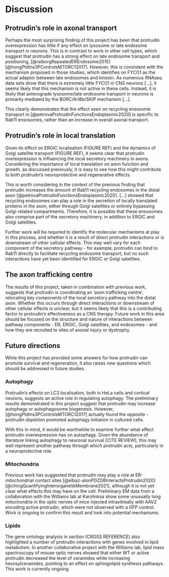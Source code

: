 # Discussion {.unnumbered #DISCUSSION}

```{=latex}
\markboth{DISCUSSION}{}
```

## Protrudin's role in axonal transport

Perhaps the most surprising finding of this project has been that protrudin overexpression has little if any effect on lysosome or late endosome transport in neurons.  This is in contrast to work in other cell types, which suggest that protrudin has a strong effect on late endosome transport and positioning, [@raiborgRepeatedEREndosome2015][@hongPtdIns3PControlsMTORC12017].  However, this is consistent with the mechanism proposed in those studies,  which identifies on FYCO1 as the actual adaptor between late endosomes and kinesin.  As numerous RNAseq data sets show that there is extremely little FYCO1 in CNS neurons [...], it seems likely that this mechanism is not active in these cells.  Instead, it is likely that anterograde lysosome/late endosome transport in neurons is primarily mediated by the BORC/Arl8b/SKIP mechanism [...].

This clearly demonstrates that the effect seen on recycling ensosome transport in [@petrovaProtrudinFunctionsEndoplasmic2020] is specific to Rab11 ensosomes, rather than an increase in overall axonal transport.    



## Protrudin's role in local translation

Given its effect on ERGIC localisation (FIGURE REF) and the dynamics of Golgi satellite transport (FIGURE REF), it seems clear that protrudin overexpression is influencing the local secretory machinery in axons.  Considering the importance of local translation on axon function and growth, as discussed previously, it is easy to see how this might contribute to both protrudin's neuroprotective and regenerative effects.  

This is worth considering in the context of the previous finding that protrudin increases the amount of Rab11 recycling endosomes in the distal axon [@petrovaProtrudinFunctionsEndoplasmic2020].  [...] showed that recycling endosomes can play a role in the secretion of locally translated proteins in the axon, either through Golgi satellites or entirely bypassing Golgi-related compartments.  Therefore, it is possible that these ensosomes also comprise part of the secretory machinery, in addition to ERGIC and Golgi satellites. 

Further work will be required to identify the molecular mechanisms at play in this process, and whether it is a result of direct protrudin interactions or is downstream of other cellular effects.  This may well vary for each component of the secretory pathway - for example, protrudin can bind to Rab11 directly to facilitate recycling endosome transport, but no such interactions have yet been identified for ERGIC or Golgi satellites.


## The axon trafficking centre

The results of this project, taken in combination with previous work, suggests that protrudin is coordinating an 'axon trafficking centre', relocating key components of the local secretory pathway into the distal axon.  Whether this occurs through direct interactions or downstream of other cellular effects is unclear, but it seems likely that this is a contributing factor to protrudin's effectiveness as a CNS therapy.  Future work in this area should be focused on the structure and nature of interactions between pathway components - ER, ERGIC, Golgi satellites, and endosomes - and how they are recruited to sites of axonal injury or dystrophy.  





## Future directions

While this project has provided some answers for how protrudin can promote survival and regeneration, it also raises new questions which should be addressed in future studies.    

### Autophagy

Protrudin's effects on LC3 localisation, both in HeLa cells and cortical neurons, suggests an active role in regulating autophagy.  The preliminary results demonstrated in this project suggest that protrudin may increase autophagy or autophagosome biogenesis.  However, [@hongPtdIns3PControlsMTORC12017] actually found the opposite - protrudin *depletion* promoted autophagy initiation in cultured cells.  

With this in mind, it would be worthwhile to examine further what effect protrudin overexpression has on autophagy.  Given the abundance of literature linking autophagy to neuronal survival [CITE REVIEW], this may well represent another pathway through which protrudin acts, particularly in a neuroprotective role.  


### Mitochondria

Previous work has suggested that protrudin may play a role at ER-mitochondrial contact sites [@elbaz-alonPDZD8InteractsProtrudin2020][@chingQuantifyingInterorganelleMembrane2021], although it is not yet clear what effects this may have on the cell.  Preliminary EM data from a collaboration with the Williams lab at Karolinksa show some unusually long mitochondria in the optic nerves of mice injected intravitreally with AAV2 encoding active protrudin, which were not observed with a GFP control.  Work is ongoing to confirm this result and look into potential mechanisms.


### Lipids

The gene ontology analysis in section (CROSS REFERENCE) also highlighted a number of protrudin interactions with genes involved in lipid metabolism.  In another collaborative project with the Williams lab, lipid mass spectroscopy of mouse optic nerves showed that either WT or active protrudin decreased the level of ceramides while increasing hexosylceramides, pointing to an effect on sphingolipid synthesis pathways.  This work is currently ongoing.
